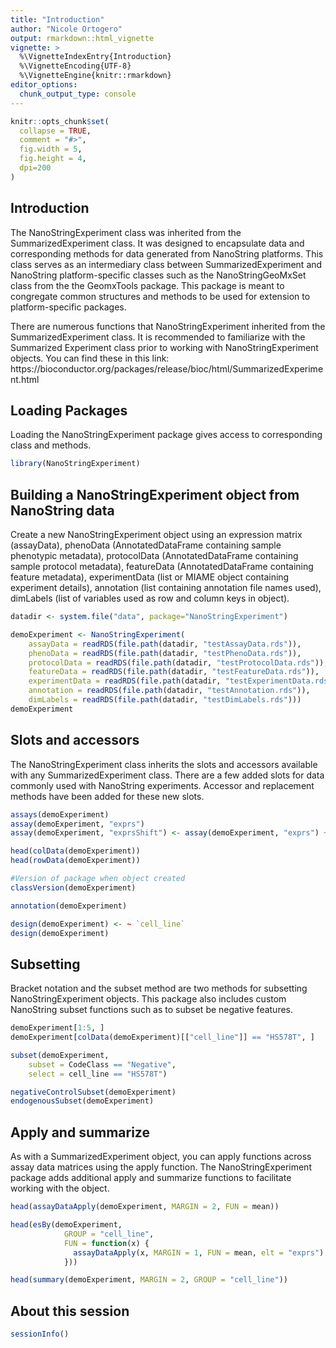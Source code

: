 ```yaml
---
title: "Introduction"
author: "Nicole Ortogero"
output: rmarkdown::html_vignette
vignette: >
  %\VignetteIndexEntry{Introduction}
  %\VignetteEncoding{UTF-8}
  %\VignetteEngine{knitr::rmarkdown}
editor_options: 
  chunk_output_type: console
---
```


```r
knitr::opts_chunk$set(
  collapse = TRUE,
  comment = "#>",
  fig.width = 5,
  fig.height = 4,
  dpi=200
)
```


## Introduction

The NanoStringExperiment class was inherited from the SummarizedExperiment 
class. It was designed to encapsulate data and corresponding methods for data 
generated from NanoString platforms. This class serves as an intermediary 
class between SummarizedExperiment and NanoString platform-specific classes 
such as the NanoStringGeoMxSet class from the the GeomxTools package. This 
package is meant to congregate common structures and methods to be used for 
extension to platform-specific packages.


There are numerous functions that NanoStringExperiment inherited from the 
SummarizedExperiment class. It is recommended to familiarize with the 
Summarized Experiment class prior to working with NanoStringExperiment objects.
You can find these in this link: 
https://bioconductor.org/packages/release/bioc/html/SummarizedExperiment.html

## Loading Packages

Loading the NanoStringExperiment package gives access to 
corresponding class and methods.

```r
library(NanoStringExperiment)
```

## Building a NanoStringExperiment object from NanoString data 

Create a new NanoStringExperiment object using an 
expression matrix (assayData),
phenoData (AnnotatedDataFrame containing sample phenotypic metadata), 
protocolData (AnnotatedDataFrame containing sample protocol metadata), 
featureData (AnnotatedDataFrame containing feature metadata), 
experimentData (list or MIAME object containing experiment details), 
annotation (list containing annotation file names used), 
dimLabels (list of variables used as row and column keys in object).

```r
datadir <- system.file("data", package="NanoStringExperiment")

demoExperiment <- NanoStringExperiment(
    assayData = readRDS(file.path(datadir, "testAssayData.rds")),
    phenoData = readRDS(file.path(datadir, "testPhenoData.rds")),
    protocolData = readRDS(file.path(datadir, "testProtocolData.rds")),
    featureData = readRDS(file.path(datadir, "testFeatureData.rds")),
    experimentData = readRDS(file.path(datadir, "testExperimentData.rds")),
    annotation = readRDS(file.path(datadir, "testAnnotation.rds")),
    dimLabels = readRDS(file.path(datadir, "testDimLabels.rds")))
demoExperiment
```

## Slots and accessors

The NanoStringExperiment class inherits the slots and accessors available
with any SummarizedExperiment class. There are a few added slots for data 
commonly used with NanoString experiments. Accessor and replacement methods 
have been added for these new slots.

```r
assays(demoExperiment)
assay(demoExperiment, "exprs")
assay(demoExperiment, "exprsShift") <- assay(demoExperiment, "exprs") + 1

head(colData(demoExperiment))
head(rowData(demoExperiment))

#Version of package when object created
classVersion(demoExperiment)

annotation(demoExperiment)

design(demoExperiment) <- ~ `cell_line`
design(demoExperiment)
```

## Subsetting

Bracket notation and the subset method are two methods for subsetting 
NanoStringExperiment objects. This package also includes custom NanoString
subset functions such as to subset be negative features.

```r
demoExperiment[1:5, ]
demoExperiment[colData(demoExperiment)[["cell_line"]] == "HS578T", ]

subset(demoExperiment, 
    subset = CodeClass == "Negative", 
    select = cell_line == "HS578T")

negativeControlSubset(demoExperiment)
endogenousSubset(demoExperiment)
```


## Apply and summarize

As with a SummarizedExperiment object, you can apply functions across
assay data matrices using the apply function. The NanoStringExperiment 
package adds additional apply and summarize functions to facilitate working
with the object.

```r
head(assayDataApply(demoExperiment, MARGIN = 2, FUN = mean))

head(esBy(demoExperiment, 
            GROUP = "cell_line", 
            FUN = function(x) { 
              assayDataApply(x, MARGIN = 1, FUN = mean, elt = "exprs") 
            }))

head(summary(demoExperiment, MARGIN = 2, GROUP = "cell_line"))
```

## About this session
```r
sessionInfo()
```

